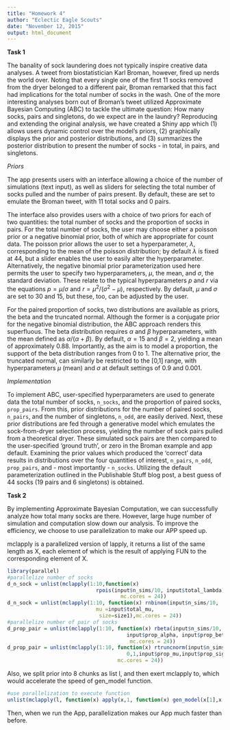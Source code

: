 ```yaml
---
title: "Homework 4"
author: "Eclectic Eagle Scouts"
date: "November 12, 2015"
output: html_document
---
```



**Task 1**

The banality of sock laundering does not typically inspire creative data analyses. A tweet from biostatistician Karl Broman, however, fired up nerds the world over. Noting that every single one of the first 11 socks removed from the dryer belonged to a different pair, Broman remarked that this fact had implications for the total number of socks in the wash. One of the more interesting analyses born out of Broman's tweet utilized Approximate Bayesian Computing (ABC) to tackle the ultimate question: How many socks, pairs and singletons, do we expect are in the laundry? Reproducing and extending the original analysis, we have created a Shiny app which (1) allows users dynamic control over the model's priors, (2) graphically displays the prior and posterior distributions, and (3) summarizes the posterior distribution to present the number of socks - in total, in pairs, and singletons.   

*Priors*

The app presents users with an interface allowing a choice of the number of simulations (text input), as well as sliders for selecting the total number of socks pulled and the number of pairs present. By default, these are set to emulate the Broman tweet, with 11 total socks and 0 pairs. 

The interface also provides users with a choice of two priors for each of two quantities: the total number of socks and the proportion of socks in pairs. For the total number of socks, the user may choose either a poisson prior or a negative binomial prior, both of which are appropriate for count data. The poisson prior allows the user to set a hyperparameter, $\lambda$, corresponding to the mean of the poisson distribution; by default $\lambda$ is fixed at 44, but a slider enables the user to easily alter the hyperparameter. Alternatively, the negative binomial prior parameterization used here permits the user to specify two hyperparameters, $\mu$, the mean, and $\sigma$, the standard deviation. These relate to the typical hyperparameters $p$ and $r$ via the equations $p=\mu/\sigma$ and $r=\mu^2/(\sigma^2-\mu)$, respectively. By default, $\mu$ and $\sigma$ are set to 30 and 15, but these, too, can be adjusted by the user.

For the paired proportion of socks, two distributions are available as priors, the beta and the truncated normal. Although the former is a conjugate prior for the negative binomial distribution, the ABC approach renders this superfluous. The beta distribution requires $\alpha$ and $\beta$ hyperparameters, with the mean defined as $\alpha/(\alpha+\beta)$. By default, $\alpha=15$ and $\beta=2$, yielding a mean of approximately 0.88. Importantly, as the aim is to model a proportion, the support of the beta distribution ranges from 0 to 1. The alternative prior, the truncated normal, can similarly be restricted to the [0,1] range, with hyperparameters $\mu$ (mean) and $\sigma$ at default settings of 0.9 and 0.001. 

*Implementation*

To implement ABC, user-specified hyperparameters are used to generate data the total number of socks, `n_socks`, and the proportion of paired socks, `prop_pairs`. From this, prior distributions for the number of paired socks, `n_pairs`, and the number of singletons, `n_odd`, are easily derived. Next, these prior distributions are fed through a generative model which emulates the sock-from-dryer selection process, yielding the number of sock pairs pulled from a theoretical dryer. These simulated sock pairs are then compared to the user-specified 'ground truth', or zero in the Broman example and app default. Examining the prior values which produced the 'correct' data results in distributions over the four quantities of interest, `n_pairs`, `n_odd`, `prop_pairs`, and - most importantly - `n_socks`. Utilizing the default parameterization outlined in the Publishable Stuff blog post, a best guess of 44 socks (19 pairs and 6 singletons) is obtained.

**Task 2**

By implementing Approximate Bayesian Computation, we can successfully analyze how total many socks are there. However, large huge number of simulation and computation slow down our analysis. To improve the efficiency, we choose to use parallelization to make our APP speed up.

mclapply is a parallelized version of lapply, it returns a list of the same length as X, each element of which is the result of applying FUN to the corresponding element of X.

```r
library(parallel)
#parallelize number of socks
d_n_sock = unlist(mclapply(1:10,function(x) 
                             rpois(input$n_sims/10, input$total_lambda),
                                     mc.cores = 24))
d_n_sock = unlist(mclapply(1:10, function(x) rnbinom(input$n_sims/10,
                             mu =input$total_mu,
                              size=size1),mc.cores = 24))
#parallelize number of pair of socks
d_prop_pair = unlist(mclapply(1:10, function(x) rbeta(input$n_sims/10,
                                       input$prop_alpha, input$prop_beta),
                                        mc.cores = 24))
d_prop_pair = unlist(mclapply(1:10, function(x) rtruncnorm(input$n_sims/10,
                                       0,1,input$prop_mu,input$prop_sigma),
                                    mc.cores = 24))
```


Also, we split prior into 8 chunks as list l, and then exert mclapply to, which would accelerate the speed of gen_model function. 

```r
#use parallelization to execute function
unlist(mclapply(l, function(x) apply(x,1, function(x) gen_model(x[1],x[2],x[3],x[4])), mc.cores = 8))
```

Then, when we run the App, parallelization makes our App much faster than before.

